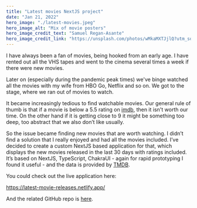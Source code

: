 ```yaml
---
title: "Latest movies NextJS project"
date: "Jan 21, 2022"
hero_image: "./latest-movies.jpeg"
hero_image_alt: "Mix of movie posters"
hero_image_credit_text: "Samuel Regan-Asante"
hero_image_credit_link: "https://unsplash.com/photos/wMkaMXTJjlQ?utm_source=unsplash&utm_medium=referral&utm_content=creditShareLink"
---
```


I have always been a fan of movies, being hooked from an early age. I have rented out all the VHS tapes and went to the cinema several times a week if there were new movies. 

Later on (especially during the pandemic peak times) we've binge watched all the movies with my wife from HBO Go, Netflix and so on. We got to the stage, where we ran out of movies to watch. 

It became increasingly tedious to find watchable movies. Our general rule of thumb is that if a movie is below a 5.5 rating on [imdb](https://imdb.com), then it isn't worth our time. On the other hand if it is getting close to 9 it might be something too deep, too abstract that we also don’t like usually. 

So the issue became finding new movies that are worth watching. I didn’t find a solution that I really enjoyed and had all the movies included. I’ve decided to create a custom NextJS based application for that, which displays the new movies released in the last 30 days with ratings included.  It’s based on NextJS, TypeScript, ChakraUI - again for rapid prototyping I found it useful - and the data is provided by [TMDB](https://www.themoviedb.org/).

You could check out the live application here:

https://latest-movie-releases.netlify.app/

And the related GitHub repo is [here](https://github.com/tonytettinger/Latest-movies-list-project-with-NextJS-Typescript-and-ChakraUI).

